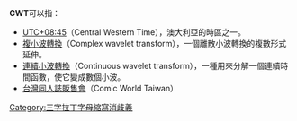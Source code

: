 '''CWT'''可以指：
* [[UTC+08:45|UTC+08:45]]（Central Western Time），澳大利亞的時區之一。
* [[複小波轉換|複小波轉換]]（Complex wavelet transform），一個離散小波轉換的複數形式延伸。
* [[連續小波轉換|連續小波轉換]]（Continuous wavelet transform），一種用來分解一個連續時間函數，使它變成數個小波。
* [[台灣同人誌販售會|台灣同人誌販售會]]（Comic World Taiwan）
{{disambig}}
[[Category:三字拉丁字母縮寫消歧義|Category:三字拉丁字母縮寫消歧義]]